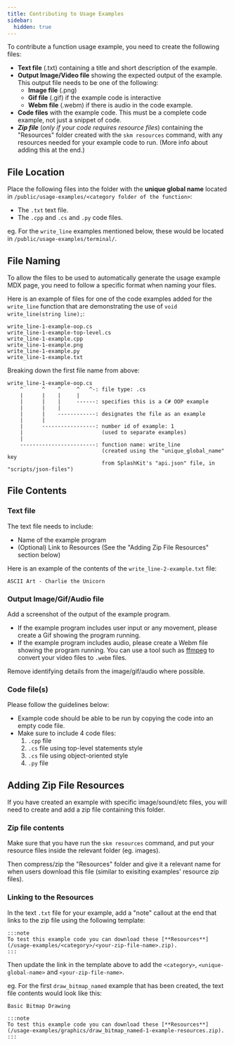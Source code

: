 ```yaml
---
title: Contributing to Usage Examples
sidebar:
  hidden: true
---
```


To contribute a function usage example, you need to create the following files:

- **Text file** (.txt) containing a title and short description of the example.
- **Output Image/Video file** showing the expected output of the example. This output file needs to be one of the following:
  - **Image file** (.png)
  - **Gif file** (.gif) if the example code is interactive
  - **Webm file** (.webm) if there is audio in the code example.
- **Code files** with the example code. This must be a complete code example, not just a snippet of code.
- ***Zip file*** (*only if your code requires resource files*) containing the "Resources" folder created with the `skm resources` command, with any resources needed for your example code to run. (More info about adding this at the end.)

## File Location

Place the following files into the folder with the **unique global name** located in `/public/usage-examples/<category folder of the function>`:

- The `.txt` text file.
- The `.cpp` and `.cs` and `.py` code files.

eg. For the `write_line` examples mentioned below, these would be located in `/public/usage-examples/terminal/`.

## File Naming

To allow the files to be used to automatically generate the usage example MDX page, you need to follow a specific format when naming your files.

Here is an example of files for one of the code examples added for the `write_line` function that are demonstrating the use of `void write_line(string line);`:

```plaintext
write_line-1-example-oop.cs
write_line-1-example-top-level.cs
write_line-1-example.cpp
write_line-1-example.png
write_line-1-example.py
write_line-1-example.txt
```

Breaking down the first file name from above:

```plaintext
write_line-1-example-oop.cs
    ^      ^    ^     ^   ^-: file type: .cs
    |      |    |     |
    |      |    |     ------: specifies this is a C# OOP example
    |      |    |
    |      |    ------------: designates the file as an example
    |      |      
    |      -----------------: number id of example: 1
    |                         (used to separate examples)
    |
    ------------------------: function name: write_line
                              (created using the "unique_global_name" key
                              from SplashKit's "api.json" file, in "scripts/json-files")
```

## File Contents

### Text file

The text file needs to include:

- Name of the example program
- (Optional) Link to Resources (See the "Adding Zip File Resources" section below)

Here is an example of the contents of the `write_line-2-example.txt` file:

```plaintext
ASCII Art - Charlie the Unicorn
```

### Output Image/Gif/Audio file

Add a screenshot of the output of the example program.

- If the example program includes user input or any movement, please create a Gif showing the program running.
- If the example program includes audio, please create a Webm file showing the program running. You can use a tool such as [ffmpeg](https://ffmpeg.org/) to convert your video files to `.webm` files.

Remove identifying details from the image/gif/audio where possible.

### Code file(s)

Please follow the guidelines below:

- Example code should be able to be run by copying the code into an empty code file.
- Make sure to include 4 code files:
  1. `.cpp` file
  2. `.cs` file using top-level statements style
  3. `.cs` file using object-oriented style
  4. `.py` file

## Adding Zip File Resources

If you have created an example with specific image/sound/etc files, you will need to create and add a zip file containing this folder.

### Zip file contents

Make sure that you have run the `skm resources` command, and put your resource files inside the relevant folder (eg. images).

Then compress/zip the "Resources" folder and give it a relevant name for when users download this file (similar to exisiting examples' resource zip files).

### Linking to the Resources

In the text `.txt` file for your example, add a "note" callout at the end that links to the zip file using the following template:

```plaintext
:::note
To test this example code you can download these [**Resources**](/usage-examples/<category>/<your-zip-file-name>.zip).
:::
```

Then update the link in the template above to add the `<category>`, `<unique-global-name>` and `<your-zip-file-name>`.

eg. For the first `draw_bitmap_named` example that has been created, the text file contents would look like this:

```plaintext
Basic Bitmap Drawing

:::note
To test this example code you can download these [**Resources**](/usage-examples/graphics/draw_bitmap_named-1-example-resources.zip).
:::
```
